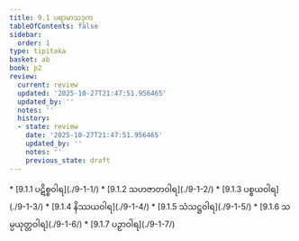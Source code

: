 ```yaml
---
title: 9.1 ပရာမာသဒုက
tableOfContents: false
sidebar:
  order: 1
type: tipitaka
basket: ab
book: p2
review:
  current: review
  updated: '2025-10-27T21:47:51.956465'
  updated_by: ''
  notes: ''
  history:
  - state: review
    date: '2025-10-27T21:47:51.956465'
    updated_by: ''
    notes: ''
    previous_state: draft
---
```



<ReviewStatus review={frontmatter.review} showDetails={true} />

<HypothesisAnnotation frontmatter={frontmatter} />

<DynamicBreadcrumb />



<TableOfContents book="p2" section="9.1">
* [9.1.1 ပဋိစ္စဝါရ](./9-1-1/)
* [9.1.2 သဟဇာတဝါရ](./9-1-2/)
* [9.1.3 ပစ္စယဝါရ](./9-1-3/)
* [9.1.4 နိဿယဝါရ](./9-1-4/)
* [9.1.5 သံသဋ္ဌဝါရ](./9-1-5/)
* [9.1.6 သမ္ပယုတ္တဝါရ](./9-1-6/)
* [9.1.7 ပဉှာဝါရ](./9-1-7/)
</TableOfContents>